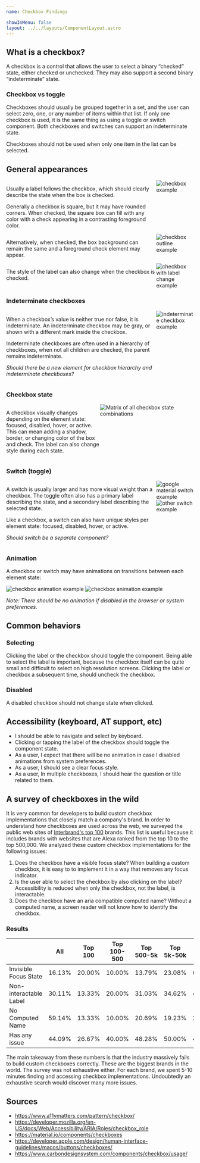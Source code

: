 ```yaml
---
name: Checkbox Findings

showInMenu: false
layout: ../../layouts/ComponentLayout.astro
---
```


## What is a checkbox?

A checkbox is a control that allows the user to select a binary “checked” state, either checked or unchecked. They may also support a second binary “indeterminate” state.

### Checkbox vs toggle

Checkboxes should usually be grouped together in a set, and the user can select zero, one, or any number of items within that list. If only one checkbox is used, it is the same thing as using a toggle or switch component. Both checkboxes and switches can support an indeterminate state.

Checkboxes should not be used when only one item in the list can be selected.

## General appearances

<div style="display: flex; flex-direction: row;">
  <div style="flex: 1">
    <p>
      Usually a label follows the checkbox, which should clearly describe the state when the box is
      checked.
    </p>
    <p>
      Generally a checkbox is square, but it may have rounded corners. When checked, the square box
      can fill with any color with a check appearing in a contrasting foreground color.
    </p>
  </div>
  <div style="width: 20%">
    <img src="images/checkbox-1.png" alt="checkbox example" />
  </div>
</div>
<div style="display: flex; flex-direction: row;">
  <div style="flex: 1">
    <p>
      Alternatively, when checked, the box background can remain the same and a foreground check
      element may appear.
    </p>
  </div>
  <div style="width: 20%">
    <img src="images/checkbox-2.png" alt="checkbox outline example" />
  </div>
</div>
<div style="display: flex; flex-direction: row;">
  <div style="flex: 1">
    <p>The style of the label can also change when the checkbox is checked.</p>
  </div>
  <div style="width: 20%">
    <img src="images/checkbox-3.png" alt="checkbox with label change example" />
  </div>
</div>

### Indeterminate checkboxes

<div style="display: flex; flex-direction: row;">
  <div style="flex: 1">
    <p>
      When a checkbox’s value is neither true nor false, it is indeterminate. An indeterminate
      checkbox may be gray, or shown with a different mark inside the checkbox.
    </p>
    <p>
      Indeterminate checkboxes are often used in a hierarchy of checkboxes, when not all children
      are checked, the parent remains indeterminate.
    </p>
    <p class="question">
      <em>Should there be a new element for checkbox hierarchy and indeterminate checkboxes?</em>
    </p>
  </div>
  <div style="width: 20%">
    <img src="images/checkbox-4.png" alt="indeterminate checkbox example" />
  </div>
</div>

### Checkbox state

<div style="display: flex; flex-direction: row;">
  <div style="flex: 1">
    <p>
      A checkbox visually changes depending on the element state: focused, disabled, hover, or
      active. This can mean adding a shadow, border, or changing color of the box and check. The
      label can also change style during each state.
    </p>
  </div>
  <div style="width: 50%">
    <img
      src="https://lh3.googleusercontent.com/uIZAD8BqdUty_SKq4IqRBcQ5LZEDl_4obrO2eWArEW2FNrP6o1PgRAJrmaGM1nfF9pCI7dQKvftHIJHFBSFpAS_1HbT_3RPSv8DrJjI=w1064-v0"
      alt="Matrix of all checkbox state combinations"
    />
  </div>
</div>

### Switch (toggle)

<div style="display: flex; flex-direction: row;">
  <div style="flex: 1">
    <p>
      A switch is usually larger and has more visual weight than a checkbox. The toggle often also
      has a primary label describing the state, and a secondary label describing the selected state.
    </p>
    <p>
      Like a checkbox, a switch can also have unique styles per element state: focused, disabled,
      hover, or active.
    </p>
    <p class="question">
      <em>Should switch be a separate component?</em>
    </p>
  </div>
  <div style="width: 20%">
    <img src="images/toggle-1.png" alt="google material switch example" />
    <img src="images/toggle-2.png" alt="other switch example" />
  </div>
</div>

### Animation

A checkbox or switch may have animations on transitions between each element state:

<img src="images/lock-checkbox.gif" alt="checkbox animation example" />
<img src="images/flip-checkbox.gif" alt="checkbox animation example" />

_Note: There should be no animation if disabled in the browser or system preferences._

## Common behaviors

### Selecting

Clicking the label or the checkbox should toggle the component. Being able to select the label is important, because the checkbox itself can be quite small and difficult to select on high resolution screens. Clicking the label or checkbox a subsequent time, should uncheck the checkbox.

### Disabled

A disabled checkbox should not change state when clicked.

## Accessibility (keyboard, AT support, etc)

- I should be able to navigate and select by keyboard.
- Clicking or tapping the label of the checkbox should toggle the component state.
- As a user, I expect that there will be no animation in case I disabled animations from system preferences.
- As a user, I should see a clear focus style.
- As a user, In multiple checkboxes, I should hear the question or title related to them.

## A survey of checkboxes in the wild

It is very common for developers to build custom checkbox implementations that closely match a company's brand.
In order to understand how checkboxes are used across the web, we surveyed the public web sites of [Interbrand's top 100](https://www.interbrand.com/best-global-brands/) brands.
This list is useful because it includes brands with websites that are Alexa ranked from the top 10 to the top 500,000.
We analyzed these custom checkbox implementations for the following issues:

1. Does the checkbox have a visible focus state? When building a custom checkbox, it is easy to to implement it in a way that removes any focus indicator.
2. Is the user able to select the checkbox by also clicking on the label? Accessibility is reduced when only the checkbox, not the label, is interactable.
3. Does the checkbox have an aria compatible computed name? Without a computed name, a screen reader will not know how to identify the checkbox.

### Results

|                        | All    | Top 100 | Top 100-500 | Top 500-5k | Top 5k-50k | Top 50k - Million |
| ---------------------- | ------ | ------- | ----------- | ---------- | ---------- | ----------------- |
| Invisible Focus State  | 16.13% | 20.00%  | 10.00%      | 13.79%     | 23.08%     | 6.67%             |
| Non-interactable Label | 30.11% | 13.33%  | 20.00%      | 31.03%     | 34.62%     | 40.00%            |
| No Computed Name       | 59.14% | 13.33%  | 10.00%      | 20.69%     | 19.23%     | 20.00%            |
| Has any issue          | 44.09% | 26.67%  | 40.00%      | 48.28%     | 50.00%     | 46.67%            |

The main takeaway from these numbers is that the industry massively fails to build custom checkboxes correctly.
These are the biggest brands in the world. The survey was not exhaustive either. For each brand, we spent 5-10 minutes
finding and accessing checkbox implementations. Undoubtedly an exhaustive search would discover many more issues.

## Sources

- https://www.a11ymatters.com/pattern/checkbox/
- https://developer.mozilla.org/en-US/docs/Web/Accessibility/ARIA/Roles/checkbox_role
- https://material.io/components/checkboxes
- https://developer.apple.com/design/human-interface-guidelines/macos/buttons/checkboxes/
- https://www.carbondesignsystem.com/components/checkbox/usage/
